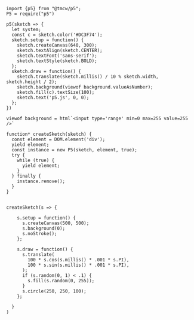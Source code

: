 ```ojs
import {p5} from "@tmcw/p5";
P5 = require("p5")
```

```ojs


p5(sketch => {
  let system;
  const c = sketch.color('#DC3F74');
  sketch.setup = function() {
    sketch.createCanvas(640, 300);
    sketch.textAlign(sketch.CENTER);
    sketch.textFont('sans-serif');
    sketch.textStyle(sketch.BOLD);
  };
  sketch.draw = function() {
    sketch.translate(sketch.millis() / 10 % sketch.width, sketch.height / 2);
    sketch.background(viewof background.valueAsNumber);
    sketch.fill(c).textSize(100);
    sketch.text('p5.js', 0, 0);
  };
})

```

```ojs
viewof background = html`<input type='range' min=0 max=255 value=255 />`
```

```ojs

function* createSketch(sketch) {
  const element = DOM.element('div');
  yield element;
  const instance = new P5(sketch, element, true);
  try {
    while (true) {
      yield element;
    }
  } finally {
    instance.remove();
  }
}


createSketch(s => {
  
    s.setup = function() {
      s.createCanvas(500, 500);
      s.background(0);
      s.noStroke();
    };
    
    s.draw = function() {
      s.translate(
        100 * s.cos(s.millis() * .001 * s.PI),
        100 * s.sin(s.millis() * .001 * s.PI),
      );
      if (s.random(0, 1) < .1) {
        s.fill(s.random(0, 255));
      }
      s.circle(250, 250, 100);
    };
    
  }
)
```

